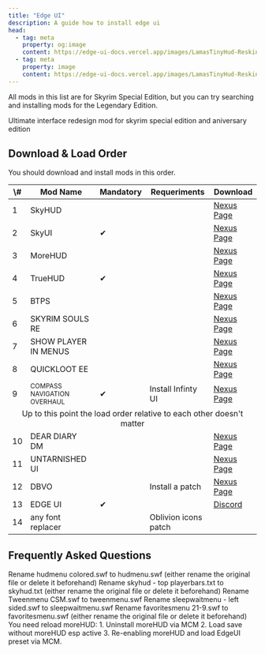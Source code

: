 ```yaml
---
title: "Edge UI"
description: A guide how to install edge ui
head:
  - tag: meta
    property: og:image
    content: https://edge-ui-docs.vercel.app/images/LamasTinyHud-Reskin.png
  - tag: meta
    property: image
    content: https://edge-ui-docs.vercel.app/images/LamasTinyHud-Reskin.png
---
```



<Card icon="information" color="blue">
  All mods in this list are for Skyrim Special Edition, but you can try searching and installing mods for the Legendary Edition.
</Card>

Ultimate interface redesign mod for skyrim special edition and aniversary edition

## Download & Load Order

You should download and install mods in this order.

<table>
  <thead>
    <tr>
      <th>\#</th>
      <th>Mod Name</th>
      <th>Mandatory</th>
      <th>Requeriments</th>
      <th>Download</th>
    </tr>
  </thead>

  <tbody>
    <tr>
      <td>1</td>
      <td>SkyHUD</td>
      <td></td>
      <td></td>
      <td><a href="https://www.nexusmods.com/skyrimspecialedition/mods/12604">Nexus Page</a></td>
    </tr>
    <tr>
      <td>2</td>
      <td>SkyUI</td>
      <td>✔</td>
      <td></td>
      <td><a href="https://www.nexusmods.com/skyrimspecialedition/mods/463">Nexus Page</a></td>
    </tr>
    <tr>
      <td>3</td>
      <td>MoreHUD</td>
      <td></td>
      <td></td>
      <td><a href="https://www.nexusmods.com/skyrimspecialedition/mods/12688">Nexus Page</a></td>
    </tr>
    <tr>
      <td>4</td>
      <td>TrueHUD</td>
      <td>✔</td>
      <td></td>
      <td><a href="https://www.nexusmods.com/skyrimspecialedition/mods/62775">Nexus Page</a></td>
    </tr>
    <tr>
      <td>5</td>
      <td>BTPS</td>
      <td></td>
      <td></td>
      <td><a href="https://www.nexusmods.com/skyrimspecialedition/mods/64339">Nexus Page</a></td>
    </tr>
    <tr>
      <td>6</td>
      <td>SKYRIM SOULS RE</td>
      <td></td>
      <td></td>
      <td><a href="https://www.nexusmods.com/skyrimspecialedition/mods/27859">Nexus Page</a></td>
    </tr>
    <tr>
      <td>7</td>
      <td>SHOW PLAYER IN MENUS</td>
      <td></td>
      <td></td>
      <td><a href="https://www.nexusmods.com/skyrimspecialedition/mods/81291">Nexus Page</a></td>
    </tr>
    <tr>
      <td>8</td>
      <td>QUICKLOOT EE</td>
      <td></td>
      <td></td>
      <td><a href="https://www.nexusmods.com/skyrimspecialedition/mods/69980">Nexus Page</a></td>
    </tr>
    <tr>
      <td>9</td>
      <td><span style="font-size: small;">COMPASS NAVIGATION OVERHAUL</span></td>
      <td>✔</td>
      <td>Install Infinty UI</td>
      <td><a href="https://www.nexusmods.com/skyrimspecialedition/mods/74484">Nexus Page</a></td>
    </tr>
    <tr>
      <td colspan="5" style="text-align:center;">Up to this point the load order relative to each other doesn't matter</td>
    </tr>
    <tr>
      <td>10</td>
      <td>DEAR DIARY DM	</td>
      <td></td>
      <td></td>
      <td><a href="https://www.nexusmods.com/skyrimspecialedition/mods/60837">Nexus Page</a></td>
    </tr>
    <tr>
      <td>11</td>
      <td>UNTARNISHED UI</td>
      <td></td>
      <td></td>
      <td><a href="https://www.nexusmods.com/skyrimspecialedition/mods/75188">Nexus Page</a></td>
    </tr>
    <tr>
      <td>12</td>
      <td>DBVO</td>
      <td></td>
      <td>Install a patch</td>
      <td><a href="https://www.nexusmods.com/skyrimspecialedition/mods/84329">Nexus Page</a></td>
    </tr>
    <tr>
      <td>13</td>
      <td>EDGE UI</td>
      <td>✔</td>
      <td></td>
      <td><a href="/">Discord</a></td>
    </tr>
    <tr>
      <td>14</td>
      <td>any font replacer</td>
      <td></td>
      <td><span>Oblivion icons patch</span></td>
      <td></td>
    </tr>
  </tbody>
</table>

## Frequently Asked Questions

<Card title="How to make the Stamina/Health bars colored?">
  Rename hudmenu colored.swf to hudmenu.swf (either rename the original file or delete it beforehand)
</Card>

<Card title="How to set bars to top left position?">
  Rename skyhud - top playerbars.txt to skyhud.txt (either rename the original file or delete it beforehand)
</Card>

<Card title="How to get the CSM Tweenmenu?">
  Rename Tweenmenu CSM.swf to tweenmenu.swf
</Card>

<Card title="How to get the left-sided Sleep/Wait menu?">
  Rename sleepwaitmenu - left sided.swf to sleepwaitmenu.swf
</Card>

<Card title="How to get the 21:9 Favorites menu?">
  Rename favoritesmenu 21-9.swf to favoritesmenu.swf (either rename the original file or delete it beforehand)
</Card>

<Card title="MoreHUD preset is not working">
  You need reload moreHUD:
    1. Uninstall moreHUD via MCM
    2. Load save without moreHUD esp active
    3. Re-enabling moreHUD and load EdgeUI preset via MCM.
</Card>
